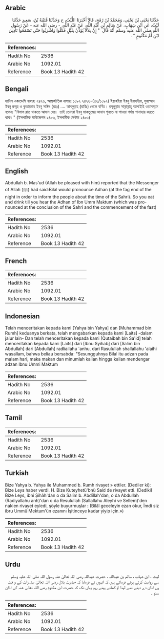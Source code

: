 ## Arabic


<div dir="rtl" lang="ar" style={{fontSize:'larger',backgroundColor:'#f8f9fa',padding:20}}>
حَدَّثَنَا يَحْيَى بْنُ يَحْيَى، وَمُحَمَّدُ بْنُ رُمْحٍ، قَالاَ أَخْبَرَنَا اللَّيْثُ، ح وَحَدَّثَنَا قُتَيْبَةُ بْنُ، سَعِيدٍ حَدَّثَنَا لَيْثٌ، عَنِ ابْنِ شِهَابٍ، عَنْ سَالِمِ بْنِ عَبْدِ اللَّهِ، عَنْ عَبْدِ اللَّهِ، - رضى الله عنه - عَنْ رَسُولِ اللَّهِ صلى الله عليه وسلم أَنَّهُ قَالَ ‏ "‏ إِنَّ بِلاَلاً يُؤَذِّنُ بِلَيْلٍ فَكُلُوا وَاشْرَبُوا حَتَّى تَسْمَعُوا تَأْذِينَ ابْنِ أُمِّ مَكْتُومٍ ‏"‏ ‏.‏
</div>
<div style={{backgroundColor:'#f8f9fa',padding:20, marginBottom: 10}}><table> <thead> <tr> <th>References:</th> <th></th> </tr> </thead> <tbody><tr><td>Hadith No</td><td>2536</td></tr><tr><td>Arabic No</td><td>1092.01</td></tr><tr><td>Reference</td><td>Book 13 Hadith 42</td></tr></tbody></table></div>

## Bengali


<div dir="ltr" lang="bn" style={{fontSize:'larger',backgroundColor:'#f8f9fa',padding:20}}>
হাদিস একাডেমি নাম্বারঃ ২৪২৬, আন্তর্জাতিক নাম্বারঃ ১০৯২ ২৪২৬-(৩৬/১০৯২) ইয়াহইয়া ইবনু ইয়াহইয়া, মুহাম্মাদ ইবনু রুমূহ ও কুতায়বাহ ইবনু সাঈদ (রহঃ) .... আবদুল্লাহ (রাযিঃ) থেকে বর্ণিত। রসূলুল্লাহ সাল্লাল্লাহু আলাইহি ওয়াসাল্লাম বলেনঃ "বিলাল রাত থাকতে আযান দেয়। তাই তোমরা ইবনু মাকতুমের আযান শুনতে না পাওয়া পর্যন্ত পানাহার করতে থাক।" (ইসলামিক ফাউন্ডেশন ২৪০৩, ইসলামীক সেন্টার ২৪০৩)
</div>
<div style={{backgroundColor:'#f8f9fa',padding:20, marginBottom: 10}}><table> <thead> <tr> <th>References:</th> <th></th> </tr> </thead> <tbody><tr><td>Hadith No</td><td>2536</td></tr><tr><td>Arabic No</td><td>1092.01</td></tr><tr><td>Reference</td><td>Book 13 Hadith 42</td></tr></tbody></table></div>

## English


<div dir="ltr" lang="en" style={{fontSize:'larger',backgroundColor:'#f8f9fa',padding:20}}>
Abdullah b. Mas'ud (Allah be pleased with him) reported that the Messenger of Allah (ﷺ) had said:Bilal would pronounce Adhan (at the fag end of the night in order to inform the people about the time of the Sahri). So you eat and drink till you hear the Adhan of Ibn Umm Maktum (which was pro- nounced at the conclusion of the Sahri and the commencement of the fast)
</div>
<div style={{backgroundColor:'#f8f9fa',padding:20, marginBottom: 10}}><table> <thead> <tr> <th>References:</th> <th></th> </tr> </thead> <tbody><tr><td>Hadith No</td><td>2536</td></tr><tr><td>Arabic No</td><td>1092.01</td></tr><tr><td>Reference</td><td>Book 13 Hadith 42</td></tr></tbody></table></div>

## French


<div dir="ltr" lang="fr" style={{fontSize:'larger',backgroundColor:'#f8f9fa',padding:20}}>

</div>
<div style={{backgroundColor:'#f8f9fa',padding:20, marginBottom: 10}}><table> <thead> <tr> <th>References:</th> <th></th> </tr> </thead> <tbody><tr><td>Hadith No</td><td>2536</td></tr><tr><td>Arabic No</td><td>1092.01</td></tr><tr><td>Reference</td><td>Book 13 Hadith 42</td></tr></tbody></table></div>

## Indonesian


<div dir="ltr" lang="id" style={{fontSize:'larger',backgroundColor:'#f8f9fa',padding:20}}>
Telah menceritakan kepada kami [Yahya bin Yahya] dan [Muhammad bin Rumh] keduanya berkata, telah mengabarkan kepada kami [Laits] -dalam jalur lain- Dan telah menceritakan kepada kami [Qutaibah bin Sa'id] telah menceritakan kepada kami [Laits] dari [Ibnu Syihab] dari [Salim bin Abdullah] dari [Abdullah] radliallahu 'anhu, dari Rasulullah shallallahu 'alaihi wasallam, bahwa beliau bersabda: "Sesungguhnya Bilal itu adzan pada malam hari, maka makan dan minumlah kalian hingga kalian mendengar adzan Ibnu Ummi Maktum
</div>
<div style={{backgroundColor:'#f8f9fa',padding:20, marginBottom: 10}}><table> <thead> <tr> <th>References:</th> <th></th> </tr> </thead> <tbody><tr><td>Hadith No</td><td>2536</td></tr><tr><td>Arabic No</td><td>1092.01</td></tr><tr><td>Reference</td><td>Book 13 Hadith 42</td></tr></tbody></table></div>

## Tamil


<div dir="ltr" lang="ta" style={{fontSize:'larger',backgroundColor:'#f8f9fa',padding:20}}>

</div>
<div style={{backgroundColor:'#f8f9fa',padding:20, marginBottom: 10}}><table> <thead> <tr> <th>References:</th> <th></th> </tr> </thead> <tbody><tr><td>Hadith No</td><td>2536</td></tr><tr><td>Arabic No</td><td>1092.01</td></tr><tr><td>Reference</td><td>Book 13 Hadith 42</td></tr></tbody></table></div>

## Turkish


<div dir="ltr" lang="tr" style={{fontSize:'larger',backgroundColor:'#f8f9fa',padding:20}}>
Bize Yahya b. Yahya ile Muhammed b. Rumh rivayet » ettiler. (Dediler ki): Bize Leys haber verdi. H. Bize Kuteyhetü'bnü Said de rivayet etti. (Dediki) Bize Leys, ibni Şihâh'dan o da Salim b. Abdîllah'dan, o da Abdullah (Radiyallahu anh)'dan o da Resulullah (Sallallahu Aleyhi ve Sellem)'den naklen rivayet eyledi, şöyle buyurmuşlar : (Bilâl geceleyin ezan okur, İmdi siz ibru Ummü Mektum'ün ezanını İşitinceye kadar yiyip için.»)
</div>
<div style={{backgroundColor:'#f8f9fa',padding:20, marginBottom: 10}}><table> <thead> <tr> <th>References:</th> <th></th> </tr> </thead> <tbody><tr><td>Hadith No</td><td>2536</td></tr><tr><td>Arabic No</td><td>1092.01</td></tr><tr><td>Reference</td><td>Book 13 Hadith 42</td></tr></tbody></table></div>

## Urdu


<div dir="rtl" lang="ur" style={{fontSize:'larger',backgroundColor:'#f8f9fa',padding:20}}>
لیث ، ابن شہاب ، سالم بن عبداللہ ، حضرت عبداللہ رضی اللہ تعالیٰ عنہ رسول اللہ صلی اللہ علیہ وسلم سے روایت کرتے ہوئے فرماتے ہیں کہ انہوں نے فرمایا کہ حضرت بلال رضی اللہ تعالیٰ عنہ رات کے و قت ہی اذان دے دیتے تھے لہذا تم کھاتے پیتے رہو یہاں تک کہ حضرت ابن مکتوم رضی اللہ تعالیٰ عنہ کی اذان سنو ۔
</div>
<div style={{backgroundColor:'#f8f9fa',padding:20, marginBottom: 10}}><table> <thead> <tr> <th>References:</th> <th></th> </tr> </thead> <tbody><tr><td>Hadith No</td><td>2536</td></tr><tr><td>Arabic No</td><td>1092.01</td></tr><tr><td>Reference</td><td>Book 13 Hadith 42</td></tr></tbody></table></div>